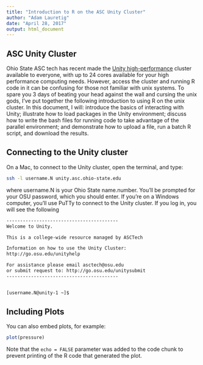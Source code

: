 ```yaml
---
title: "Introduction to R on the ASC Unity Cluster"
author: "Adam Lauretig"
date: "April 28, 2017"
output: html_document
---
```


## ASC Unity Cluster

Ohio State ASC tech has recent made the [Unity high-performance](https://osuasc.teamdynamix.com/TDClient/KB/?CategoryID=4582 "Unity") cluster available to everyone, with up to 24 cores available for your high performance computing needs.  However, access the cluster and running R code in it can be confusing for those not familiar with unix systems. To spare you 3 days of beating your head against the wall and cursing the unix gods, I've put together the following introduction to using R on the unix cluster.  In this document, I will: introduce the basics of interacting with Unity; illustrate how to load packages in the Unity environment; discuss how to write the bash files for running code to take advantage of the parallel environment; and demonstrate how to upload a file, run a batch R script, and download the results.

## Connecting to the Unity cluster

On a Mac, to connect to the Unity cluster, open the terminal, and type:

```bash
ssh -l username.N unity.asc.ohio-state.edu

```
where username.N is your Ohio State name.number.  You'll be prompted for your OSU password, which you should enter. If you're on a Windows computer, you'll use PuTTy to connect to the Unity cluster.  If you log in, you will see the following 
```bash
-----------------------------------------
Welcome to Unity.

This is a college-wide resource managed by ASCTech

Information on how to use the Unity Cluster:
http://go.osu.edu/unityhelp

For assistance please email asctech@osu.edu
or submit request to: http://go.osu.edu/unitysubmit
-----------------------------------------


[username.N@unity-1 ~]$ 

```


## Including Plots

You can also embed plots, for example:

```r
plot(pressure)
```

Note that the `echo = FALSE` parameter was added to the code chunk to prevent printing of the R code that generated the plot.
